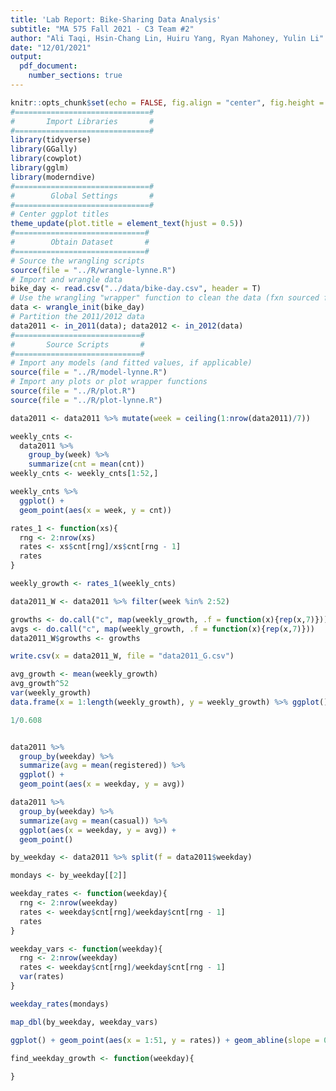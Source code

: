 ```yaml
---
title: 'Lab Report: Bike-Sharing Data Analysis'
subtitle: "MA 575 Fall 2021 - C3 Team #2"
author: "Ali Taqi, Hsin-Chang Lin, Huiru Yang, Ryan Mahoney, Yulin Li"
date: "12/01/2021"
output: 
  pdf_document: 
    number_sections: true
---
```


```r
knitr::opts_chunk$set(echo = FALSE, fig.align = "center", fig.height = 4, fig.width = 6)
#==============================#
#       Import Libraries       #
#==============================#
library(tidyverse)
library(GGally)
library(cowplot)
library(gglm)
library(moderndive)
#==============================#
#        Global Settings       #
#==============================#
# Center ggplot titles
theme_update(plot.title = element_text(hjust = 0.5))
#=============================#
#        Obtain Dataset       #
#=============================#
# Source the wrangling scripts
source(file = "../R/wrangle-lynne.R")
# Import and wrangle data
bike_day <- read.csv("../data/bike-day.csv", header = T)
# Use the wrangling "wrapper" function to clean the data (fxn sourced from wrangle.R)
data <- wrangle_init(bike_day)
# Partition the 2011/2012 data
data2011 <- in_2011(data); data2012 <- in_2012(data)
#============================#
#       Source Scripts       #
#============================#
# Import any models (and fitted values, if applicable)
source(file = "../R/model-lynne.R")
# Import any plots or plot wrapper functions
source(file = "../R/plot.R")
source(file = "../R/plot-lynne.R")
```

```r
data2011 <- data2011 %>% mutate(week = ceiling(1:nrow(data2011)/7))
```

```r
weekly_cnts <- 
  data2011 %>% 
    group_by(week) %>%
    summarize(cnt = mean(cnt))
weekly_cnts <- weekly_cnts[1:52,]
```

```r
weekly_cnts %>%
  ggplot() +
  geom_point(aes(x = week, y = cnt))
```

```r
rates_1 <- function(xs){
  rng <- 2:nrow(xs)
  rates <- xs$cnt[rng]/xs$cnt[rng - 1]
  rates
}
```

```r
weekly_growth <- rates_1(weekly_cnts)
```

```r
data2011_W <- data2011 %>% filter(week %in% 2:52)
```

```r
growths <- do.call("c", map(weekly_growth, .f = function(x){rep(x,7)}))
avgs <- do.call("c", map(weekly_growth, .f = function(x){rep(x,7)}))
data2011_W$growths <- growths
```

```r
write.csv(x = data2011_W, file = "data2011_G.csv")
```

```r
avg_growth <- mean(weekly_growth)
avg_growth^52
var(weekly_growth)
data.frame(x = 1:length(weekly_growth), y = weekly_growth) %>% ggplot() + geom_point(aes(x = x, y = y)) + geom_abline(intercept = 1, slope = 0)
```

```r
1/0.608
```




```r

```





```r
data2011 %>% 
  group_by(weekday) %>%
  summarize(avg = mean(registered)) %>%
  ggplot() +
  geom_point(aes(x = weekday, y = avg))
```

```r
data2011 %>% 
  group_by(weekday) %>%
  summarize(avg = mean(casual)) %>%
  ggplot(aes(x = weekday, y = avg)) +
  geom_point()
```

```r
by_weekday <- data2011 %>% split(f = data2011$weekday)
```

```r
mondays <- by_weekday[[2]]
```

```r
weekday_rates <- function(weekday){
  rng <- 2:nrow(weekday)
  rates <- weekday$cnt[rng]/weekday$cnt[rng - 1]
  rates
}
```

```r
weekday_vars <- function(weekday){
  rng <- 2:nrow(weekday)
  rates <- weekday$cnt[rng]/weekday$cnt[rng - 1]
  var(rates)
}
```

```r
weekday_rates(mondays)
```



```r
map_dbl(by_weekday, weekday_vars)
```

```r
ggplot() + geom_point(aes(x = 1:51, y = rates)) + geom_abline(slope = 0, intercept = 1)
```



```r
find_weekday_growth <- function(weekday){
  
}
```

